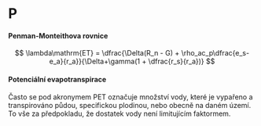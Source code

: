 # P

#### Penman-Monteithova rovnice
::: collapsible

$$
\lambda\mathrm{ET} = \dfrac{\Delta(R_n - G) + \rho_ac_p\dfrac{e_s-e_a}{r_a}}{\Delta+\gamma(1 + \dfrac{r_s}{r_a})}
$$

:::

#### Potenciální evapotranspirace
::: collapsible
Často se pod akronymem $\mathrm{PET}$ označuje množství vody, které je vypařeno a transpirováno půdou, specifickou plodinou, nebo obecně na daném území. To vše za předpokladu, že dostatek vody není limitujícím faktormem. 
:::

